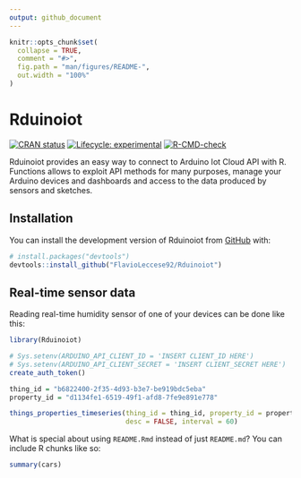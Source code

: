 ```yaml
---
output: github_document
---
```


<!-- README.md is generated from README.Rmd. Please edit that file -->

```r
knitr::opts_chunk$set(
  collapse = TRUE,
  comment = "#>",
  fig.path = "man/figures/README-",
  out.width = "100%"
)
```

# Rduinoiot

<!-- badges: start -->
[![CRAN status](https://www.r-pkg.org/badges/version/Rduinoiot)](https://CRAN.R-project.org/package=Rduinoiot)
[![Lifecycle: experimental](https://img.shields.io/badge/lifecycle-experimental-orange.svg)](https://lifecycle.r-lib.org/articles/stages.html#experimental)
[![R-CMD-check](https://github.com/FlavioLeccese92/Rduinoiot/workflows/R-CMD-check/badge.svg)](https://github.com/FlavioLeccese92/Rduinoiot/actions)
<!-- badges: end -->

Rduinoiot provides an easy way to connect to Arduino Iot Cloud API with R.
Functions allows to exploit API methods for many purposes, manage your Arduino devices and dashboards and access to the data produced by sensors and sketches.

## Installation

You can install the development version of Rduinoiot from [GitHub](https://github.com/) with:

``` r
# install.packages("devtools")
devtools::install_github("FlavioLeccese92/Rduinoiot")
```

## Real-time sensor data

Reading real-time humidity sensor of one of your devices can be done like this:

```r
library(Rduinoiot)

# Sys.setenv(ARDUINO_API_CLIENT_ID = 'INSERT CLIENT_ID HERE')
# Sys.setenv(ARDUINO_API_CLIENT_SECRET = 'INSERT CLIENT_SECRET HERE')
create_auth_token()

thing_id = "b6822400-2f35-4d93-b3e7-be919bdc5eba"
property_id = "d1134fe1-6519-49f1-afd8-7fe9e891e778"

things_properties_timeseries(thing_id = thing_id, property_id = property_id,
                             desc = FALSE, interval = 60)
```

What is special about using `README.Rmd` instead of just `README.md`? You can include R chunks like so:

```r
summary(cars)
```

